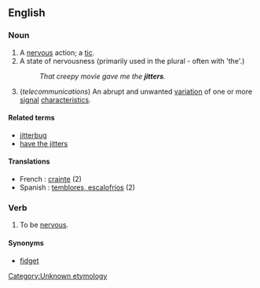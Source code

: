 ==English==
[[Category:Unknown etymology]]<!--SOED-->

===Noun===
{{en-noun-reg}}

# A [[nervous]] action; a [[tic]].
# A state of nervousness (primarily used in the plural - often with 'the'.)
#:''That creepy movie gave me the '''jitters'''.''
# (''telecommunications'') An abrupt and unwanted [[variation]] of one or more [[signal]] [[characteristics]].

====Related terms====
* [[jitterbug]]
* [[have the jitters]]

====Translations====
*French : [[crainte]] (2)
*Spanish : [[temblores, escalofríos]] (2)

===Verb===
{{en-verb|jitter|jitters|jittered|jittering}}
#{{intransitive}} To be [[nervous]].

====Synonyms====
*[[fidget]]